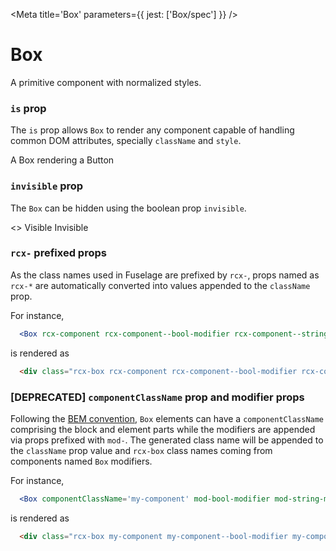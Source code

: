
<Meta title='Box' parameters={{ jest: ['Box/spec'] }} />

# Box

A primitive component with normalized styles.

<Props of={Box} />

### `is` prop

The `is` prop allows `Box` to render any component capable of handling common DOM attributes, specially `className` and
`style`.

<Preview>
  <Story name='is prop'>
    <Box is={Button}>A Box rendering a Button</Box>
  </Story>
</Preview>

### `invisible` prop

The `Box` can be hidden using the boolean prop `invisible`.

<Preview>
  <Story name='invisible prop'>
    <>
      <Box>Visible</Box>
      <Box invisible>Invisible</Box>
    </>
  </Story>
</Preview>

### `rcx-` prefixed props

As the class names used in Fuselage are prefixed by `rcx-`, props named as `rcx-*` are automatically converted into
values appended to the `className` prop.

For instance,

```jsx
  <Box rcx-component rcx-component--bool-modifier rcx-component--string-modifier='value' />
```

is rendered as

```html
  <div class="rcx-box rcx-component rcx-component--bool-modifier rcx-component--string-modifier-value"></div>
```

### [DEPRECATED] `componentClassName` prop and modifier props

Following the [BEM convention](http://getbem.com/), `Box` elements can have a `componentClassName` comprising the block
and element parts while the modifiers are appended via props prefixed with `mod-`. The generated class name will be
appended to the `className` prop value and `rcx-box` class names coming from components named `Box` modifiers.

For instance,

```jsx
  <Box componentClassName='my-component' mod-bool-modifier mod-string-modifier='value' />
```

is rendered as

```html
  <div class="rcx-box my-component my-component--bool-modifier my-component--string-modifier-value"></div>
```
